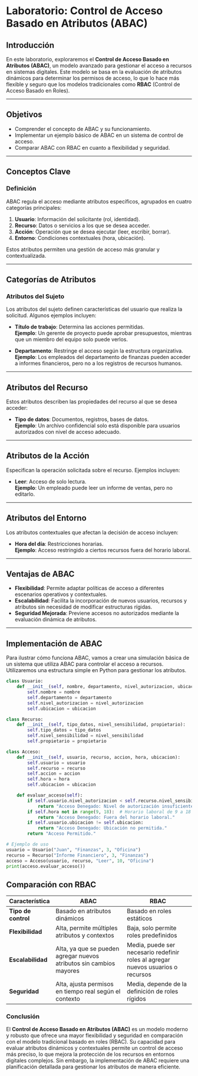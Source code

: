 
# Laboratorio: Control de Acceso Basado en Atributos (ABAC)

## Introducción

En este laboratorio, exploraremos el **Control de Acceso Basado en Atributos (ABAC)**, un modelo avanzado para gestionar el acceso a recursos en sistemas digitales. Este modelo se basa en la evaluación de atributos dinámicos para determinar los permisos de acceso, lo que lo hace más flexible y seguro que los modelos tradicionales como **RBAC** (Control de Acceso Basado en Roles).

---

## Objetivos

- Comprender el concepto de ABAC y su funcionamiento.
- Implementar un ejemplo básico de ABAC en un sistema de control de acceso.
- Comparar ABAC con RBAC en cuanto a flexibilidad y seguridad.

---

## Conceptos Clave

### Definición

ABAC regula el acceso mediante atributos específicos, agrupados en cuatro categorías principales:

1. **Usuario**: Información del solicitante (rol, identidad).
2. **Recurso**: Datos o servicios a los que se desea acceder.
3. **Acción**: Operación que se desea ejecutar (leer, escribir, borrar).
4. **Entorno**: Condiciones contextuales (hora, ubicación).

Estos atributos permiten una gestión de acceso más granular y contextualizada.

---

## Categorías de Atributos

### Atributos del Sujeto

Los atributos del sujeto definen características del usuario que realiza la solicitud. Algunos ejemplos incluyen:

- **Título de trabajo**: Determina las acciones permitidas.  
  **Ejemplo**: Un gerente de proyecto puede aprobar presupuestos, mientras que un miembro del equipo solo puede verlos.
  
- **Departamento**: Restringe el acceso según la estructura organizativa.  
  **Ejemplo**: Los empleados del departamento de finanzas pueden acceder a informes financieros, pero no a los registros de recursos humanos.

---

## Atributos del Recurso

Estos atributos describen las propiedades del recurso al que se desea acceder:

- **Tipo de datos**: Documentos, registros, bases de datos.  
  **Ejemplo**: Un archivo confidencial solo está disponible para usuarios autorizados con nivel de acceso adecuado.

---

## Atributos de la Acción

Especifican la operación solicitada sobre el recurso. Ejemplos incluyen:

- **Leer**: Acceso de solo lectura.  
  **Ejemplo**: Un empleado puede leer un informe de ventas, pero no editarlo.

---

## Atributos del Entorno

Los atributos contextuales que afectan la decisión de acceso incluyen:

- **Hora del día**: Restricciones horarias.  
  **Ejemplo**: Acceso restringido a ciertos recursos fuera del horario laboral.

---

## Ventajas de ABAC

- **Flexibilidad**: Permite adaptar políticas de acceso a diferentes escenarios operativos y contextuales.
- **Escalabilidad**: Facilita la incorporación de nuevos usuarios, recursos y atributos sin necesidad de modificar estructuras rígidas.
- **Seguridad Mejorada**: Previene accesos no autorizados mediante la evaluación dinámica de atributos.

---

## Implementación de ABAC

Para ilustrar cómo funciona ABAC, vamos a crear una simulación básica de un sistema que utiliza ABAC para controlar el acceso a recursos. Utilizaremos una estructura simple en Python para gestionar los atributos.

```python
class Usuario:
    def __init__(self, nombre, departamento, nivel_autorizacion, ubicacion):
        self.nombre = nombre
        self.departamento = departamento
        self.nivel_autorizacion = nivel_autorizacion
        self.ubicacion = ubicacion

class Recurso:
    def __init__(self, tipo_datos, nivel_sensibilidad, propietario):
        self.tipo_datos = tipo_datos
        self.nivel_sensibilidad = nivel_sensibilidad
        self.propietario = propietario

class Acceso:
    def __init__(self, usuario, recurso, accion, hora, ubicacion):
        self.usuario = usuario
        self.recurso = recurso
        self.accion = accion
        self.hora = hora
        self.ubicacion = ubicacion

    def evaluar_acceso(self):
        if self.usuario.nivel_autorizacion < self.recurso.nivel_sensibilidad:
            return "Acceso Denegado: Nivel de autorización insuficiente."
        if self.hora not in range(9, 18):  # Horario laboral de 9 a 18
            return "Acceso Denegado: Fuera del horario laboral."
        if self.usuario.ubicacion != self.ubicacion:
            return "Acceso Denegado: Ubicación no permitida."
        return "Acceso Permitido."

# Ejemplo de uso
usuario = Usuario("Juan", "Finanzas", 3, "Oficina")
recurso = Recurso("Informe Financiero", 3, "Finanzas")
acceso = Acceso(usuario, recurso, "Leer", 10, "Oficina")
print(acceso.evaluar_acceso())
``` 

## Comparación con RBAC 


| Característica          | **ABAC**                                 | **RBAC**                               |
|-------------------------|------------------------------------------|----------------------------------------|
| **Tipo de control**     | Basado en atributos dinámicos            | Basado en roles estáticos              |
| **Flexibilidad**        | Alta, permite múltiples atributos y contextos | Baja, solo permite roles predefinidos  |
| **Escalabilidad**       | Alta, ya que se pueden agregar nuevos atributos sin cambios mayores | Media, puede ser necesario redefinir roles al agregar nuevos usuarios o recursos |
| **Seguridad**           | Alta, ajusta permisos en tiempo real según el contexto | Media, depende de la definición de roles rígidos |

### Conclusión

El **Control de Acceso Basado en Atributos (ABAC)** es un modelo moderno y robusto que ofrece una mayor flexibilidad y seguridad en comparación con el modelo tradicional basado en roles (RBAC). Su capacidad para evaluar atributos dinámicos y contextuales permite un control de acceso más preciso, lo que mejora la protección de los recursos en entornos digitales complejos. Sin embargo, la implementación de ABAC requiere una planificación detallada para gestionar los atributos de manera eficiente.
